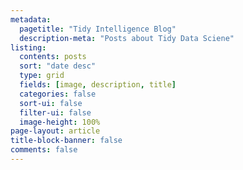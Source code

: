 ```yaml
---
metadata:
  pagetitle: "Tidy Intelligence Blog"
  description-meta: "Posts about Tidy Data Sciene"
listing:
  contents: posts
  sort: "date desc"
  type: grid
  fields: [image, description, title]
  categories: false
  sort-ui: false
  filter-ui: false
  image-height: 100%
page-layout: article
title-block-banner: false
comments: false
---
```

